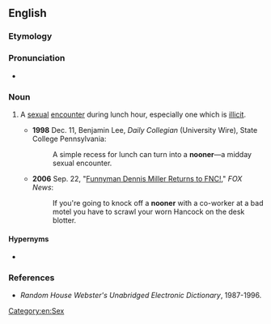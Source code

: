 ==English==

===Etymology===
{{suffix|en|noon|er}}

===Pronunciation===
* {{IPA|en|/ˈnuːnəɹ/}}
*: {{rhymes|en|uːnə(r)}}

===Noun===
{{en-noun}}

# {{lb|en|chiefly|US|informal}} A [[sexual]] [[encounter]] during lunch hour, especially one which is [[illicit]].
#* '''1998''' Dec. 11, Benjamin Lee, ''Daily Collegian'' (University Wire), State College Pennsylvania:
#*: A simple recess for lunch can turn into a '''nooner'''—a midday sexual encounter.
#* '''2006''' Sep. 22, "[https://web.archive.org/web/20071015151214/http://www.foxnews.com/story/0,2933,215178,00.html Funnyman Dennis Miller Returns to FNC!]," ''FOX News'':
#*: If you're going to knock off a '''nooner''' with a co-worker at a bad motel you have to scrawl your worn Hancock on the desk blotter.

====Hypernyms====
* {{l|en|quickie}}

===References===
* ''Random House Webster's Unabridged Electronic Dictionary'', 1987-1996.

[[Category:en:Sex]]